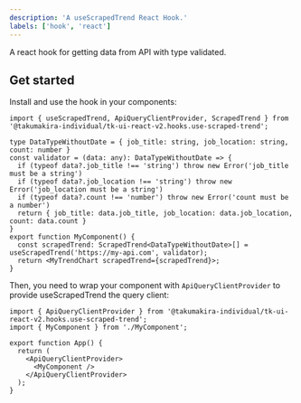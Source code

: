 ```yaml
---
description: 'A useScrapedTrend React Hook.'
labels: ['hook', 'react']
---
```


A react hook for getting data from API with type validated.

## Get started

Install and use the hook in your components:

```tsx
import { useScrapedTrend, ApiQueryClientProvider, ScrapedTrend } from '@takumakira-individual/tk-ui-react-v2.hooks.use-scraped-trend';

type DataTypeWithoutDate = { job_title: string, job_location: string, count: number }
const validator = (data: any): DataTypeWithoutDate => {
  if (typeof data?.job_title !== 'string') throw new Error('job_title must be a string')
  if (typeof data?.job_location !== 'string') throw new Error('job_location must be a string')
  if (typeof data?.count !== 'number') throw new Error('count must be a number')
  return { job_title: data.job_title, job_location: data.job_location, count: data.count }
}
export function MyComponent() {
  const scrapedTrend: ScrapedTrend<DataTypeWithoutDate>[] = useScrapedTrend('https://my-api.com', validator);
  return <MyTrendChart scrapedTrend={scrapedTrend}>;
}
```

Then, you need to wrap your component with `ApiQueryClientProvider` to provide useScrapedTrend the query client:

```tsx
import { ApiQueryClientProvider } from '@takumakira-individual/tk-ui-react-v2.hooks.use-scraped-trend';
import { MyComponent } from './MyComponent';

export function App() {
  return (
    <ApiQueryClientProvider>
      <MyComponent />
    </ApiQueryClientProvider>
  );
}
```
